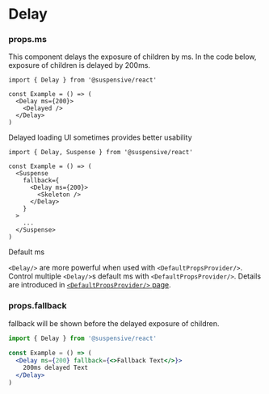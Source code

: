 
# Delay

### props.ms

This component delays the exposure of children by ms. In the code below, exposure of children is delayed by 200ms.

```tsx /ms/
import { Delay } from '@suspensive/react'

const Example = () => (
  <Delay ms={200}>
    <Delayed />
  </Delay>
)
```

<Callout type='info'>

Delayed loading UI sometimes provides better usability

```tsx /Delay/
import { Delay, Suspense } from '@suspensive/react'

const Example = () => (
  <Suspense
    fallback={
      <Delay ms={200}>
        <Skeleton />
      </Delay>
    }
  >
    ...
  </Suspense>
)
```

</Callout>

<Callout>

Default ms

`<Delay/>` are more powerful when used with `<DefaultPropsProvider/>`. Control multiple `<Delay/>`s default ms with `<DefaultPropsProvider/>`. Details are introduced in [`<DefaultPropsProvider/>` page](/docs/react/DefaultPropsProvider).

</Callout>

### props.fallback

fallback will be shown before the delayed exposure of children.

```jsx /fallback/
import { Delay } from '@suspensive/react'

const Example = () => (
  <Delay ms={200} fallback={<>Fallback Text</>}>
    200ms delayed Text
  </Delay>
)
```
